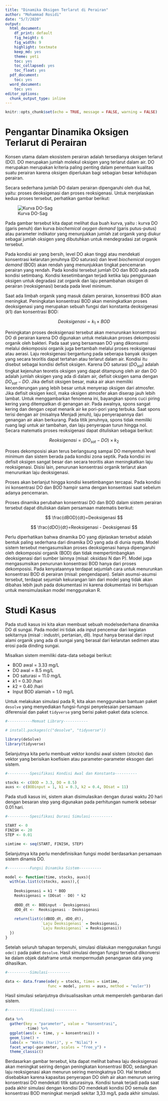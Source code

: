 ```yaml
---
title: "Dinamika Oksigen Terlarut di Perairan"
author: "Mohammad Rosidi"
date: "5/7/2020"
output:
  html_document:
    df_print: default
    fig_height: 6
    fig_width: 9
    highlight: textmate
    keep_md: yes
    theme: yeti
    toc: yes
    toc_collapsed: yes
    toc_float: yes
  pdf_document:
    toc: yes
  word_document:
    toc: yes
editor_options:
  chunk_output_type: inline
---
```


```r
knitr::opts_chunk$set(echo = TRUE, message = FALSE, warning = FALSE)
```

# Pengantar Dinamika Oksigen Terlarut di Perairan

Konsen utama dalam ekosistem perairan adalah tersedianya oksigen terlarut (DO). DO merupakan jumlah molekul oksigen yang terlarut dalam air. DO merupakan merupakan kriteria paling penting dalam penentuan kualitas suatu perairan karena oksigen diperlukan bagi sebagian besar kehidupan perairan.

Secara sederhana jumlah DO dalam perairan dipengaruhi oleh dua hal, yaitu: proses deoksigenasi dan proses reoksigenasi. Untuk menjelaskan kedua proses tersebut, perhatikan gambar berikut:

![Kurva DO-Sag](https://gtms1319.files.wordpress.com/2013/04/do.png)

Pada gambar tersebut kita dapat melihat dua buah kurva, yaitu : kurva DO (garis penuh) dan kurva *biochemical oxygen demand* (garis putus-putus) atau parameter indikator yang menunjukkan jumlah zat organik yang diukur sebagai jumlah oksigen yang dibutuhkan untuk mendegradasi zat organik tersebut. 

Pada kondisi air yang bersih, level DO akan tinggi atau mendekati konsentrasi kelarutan jenuhnya (DO saturasi) dan level *biochemical oxygen demand* (BOD) akan rendah yang menunjukkan tingkat pencemaran perairan yang rendah. Pada kondisi tersebut jumlah DO dan BOD ada pada kondisi setimbang. Kondisi kesetimbangan terjadi ketika laju penggunaan oksigen untuk degradasi zat organik dan laju penambahan oksigen di perairan (reoksigenasi) berada pada level minimum. 

Saat ada limbah organik yang masuk dalam perairan, konsentrasi BOD akan meningkat. Peningkatan konsentrasi BOD akan meningkatkan proses deoksigenasi yang merupakan sebuah fungsi dari konstanta deoksigenasi ($k1$) dan konsentrasi BOD:

$$
Deoksigenasi = k_1 \times BOD
$$

Peningkatan proses deoksigenasi tersebut akan menurunkan konsentrasi DO di perairan karena DO digunakan untuk melakukan proses dekomposisi organik oleh bakteri. Pada saat yang bersamaan DO yang dikonsumsi melalui dekomposisi organik juga bertambah melalui proses reoksigenasi atau aerasi. Laju reoksigenasi bergantung pada seberapa banyak oksigen yang secara teoritis dapat tertahan atau terlarut dalam air. Kondisi itu disebut sebagai kondisi defisit oksigen. Karena DO saturasi ($DO_{sat}$) adalah tingkat kejenuhan teoretis oksigen yang dapat ditampung oleh air dan DO adalah jumlah oksigen yang ada di dalam air, defisit oksigen sama dengan $DO_{sat} - DO$. Jika defisit oksigen besar, maka air akan memiliki kecenderungan yang lebih besar untuk menyerap oksigen dari atmosfer. Jika defisit oksigen kecil, maka oksigen atmosfer akan diserap jauh lebih lambat. Untuk menggambarkan fenomena ini, bayangkan spons cuci piring kering yang ditempatkan di genangan air. Pada awalnya, spons sangat kering dan dengan cepat menarik air ke pori-pori yang terbuka. Saat spons terisi dengan air (misalnya Menjadi jenuh), laju penyerapannya dari genangan air akan berkurang. Pada titik jenuhnya, spons tidak memiliki ruang lagi untuk air tambahan, dan laju penyerapan turun hingga nol. Secara matematis proses reoksigenasi dapat dituliskan sebagai berikut:

$$
Reoksigenasi = \left( DO_{sat} - DO \right) \times k_2
$$

Proses dekomposisi akan terus berlangsung sampai DO menyentuh level minimum dan sistem berada pada kondisi zona septik. Pada kondisi ini defisit oksigen sangat besar dan secara teoritis akan meningkatkan laju reoksigenasi. Disisi lain, penurunan konsentrasi organik terlarut akan menurunkan laju deoksigenasi.

Proses akan berlanjut hingga kondisi kesetimbangan tercapai. Pada kondisi ini konsentrasi DO dan BOD hampir sama dengan konsentrasi saat sebelum adanya pencemaran.

Proses dinamika perubahan konsentrasi DO dan BOD dalam sistem perairan tersebut dapat dituliskan dalam persamaan matematis berikut:

$$
\frac{dBOD}{dt}=Deoksigenasi
$$

$$
\frac{dDO}{dt}=Reoksigenasi - Deoksigenasi
$$

Perlu diperhatikan bahwa dinamika DO yang dijelaskan tersebut adalah bentuk paling sederhana dari dinamika DO yang ada di dunia nyata. Model sistem tersebut mengasumsikan proses deoksigenasi hanya dipengaruhi oleh dekomposisi organik (BOD) dan tidak mempertimbangkan deoksigenasi dari sumber lainnya (misal: oksidasi N dan P). Model juga mengasumsikan penurunan konsentrasi BOD hanya dari proses dekomposisi. Pada kenyataannya terdapat sejumlah cara untuk menurunkan konsentrasi BOD di perairan (misal: pengendapan). Selain asumsi-asumsi tersebut, terdapat sejumlah kekurangan lain dari model yang tidak akan dibahas lebih jauh pada dokumentasi ini karena dokumentasi ini bertujuan untuk mensimulasikan model menggunakan R.

# Studi Kasus

Pada studi kasus ini kita akan membuat sebuah modelsederhana dinamika DO di sungai. Pada model ini tidak ada input pencemar dari kegiatan sekitarnya (misal : industri, pertanian, dll). Input hanya berasal dari input alami organik yang ada di sungai yang berasal dari kelarutan sedimen atau erosi pada dinding sungai.

Misalkan sistem memiliki data-data sebagai berikut:

* BOD awal = 3.33 mg/L
* DO awal = 8.5 mg/L
* DO saturasi = 11.0 mg/L
* $k1$ = 0.30 /hari
* $k2$ = 0.40 /hari
* Input BOD alamiah = 1.0 mg/L

Untuk melakukan simulasi pada R, kita akan menggunakan bantuan paket `desolve` yang menyediakan fungsi-fungsi penyelesaian persamaan diferensial dan paket `tidyverse` yang berisi paket-paket data science.

```r
#-----------Memuat Library-----------

# install.packages(c("desolve", "tidyverse"))

library(deSolve)
library(tidyverse)
```

Selanjutnya kita perlu membuat vektor kondisi awal sistem (*stocks*) dan vektor yang berisikan koefisien atau parameter-parameter eksogen dari sistem.

```r
#----------Spesifikasi Kondisi Awal dan Konstanta----------

stocks <- c(BOD = 3.3, DO = 8.5)
auxs <- c(BODinput = 1, k1 = 0.3, k2 = 0.4, DOsat = 11)
```

Pada studi kasus ini, sistem akan disimulasikan dengan durasi waktu 20 hari dengan besaran step yang digunakan pada perhitungan numerik sebesar 0.01 hari.

```r
#----------Spesifikasi Durasi Simulasi----------

START <- 0
FINISH <- 20
STEP <- 0.01

simtime <- seq(START, FINISH, STEP)
```

Selanjutnya kita perlu mendefinisikan fungsi model berdasarkan persamaan sistem dinamis DO.

```r
#----------Fungsi Dinamika Sistem----------

model <- function(time, stocks, auxs){
  with(as.list(c(stocks, auxs)),{
    
    Deoksigenasi = k1 * BOD
    Reoksigenasi = (DOsat - DO) * k2
    
    dBOD_dt <- BODinput - Deoksigenasi
    dDO_dt <-  Reoksigenasi - Deoksigenasi
    
    return(list(c(dBOD_dt, dDO_dt),
                `Laju Deoksigenasi` = Deoksigenasi,
                `Laju Reoksigenasi` = Reoksigenasi))
  })
}
```

Setelah seluruh tahapan terpenuhi, simulasi dilakukan menggunakan fungsi `ode()` pada paket `desolve`. Hasil simulasi dengan fungsi tersebut dikonversi ke dalam objek dataframe untuk mempermudah penanganan data yang dihasilkan.

```r
#----------Simulasi----------

data <- data.frame(ode(y = stocks, times = simtime,
                   func = model, parms = auxs, method = "euler"))
```


Hasil simulasi selanjutnya divisualisasikan untuk memperoleh gambaran dari sistem.

```r
#----------Visualisasi----------

data %>%
  gather(key = "parameter", value = "konsentrasi",
         -time) %>%
  ggplot(aes(x = time, y = konsentrasi)) +
  geom_line() +
  labs(x = "Waktu (hari)", y = "Nilai") +
  facet_wrap(~parameter, scales = "free_y") +
  theme_classic()
```

Berdasarkan gambar tersebut, kita dapat melihat bahwa laju deoksigenasi akan meningkat seiring dengan peningkatan konsentrasi BOD, sedangkan laju reoksigenasi akan menurun seiring meningkatnya DO. Hal tersebut disebabkan karena kapasitas penyerapan DO oleh air akan menurun sering konsentrasi DO mendekati titik saturasinya. Kondisi tunak terjadi pada saat pada akhir simulasi dengan kondisi DO mendekati kondisi DO semula dan konsentrasi BOD meningkat menjadi sekitar 3,33 mg/L pada akhir simulasi.